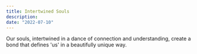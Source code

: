 ```yaml
---
title: Intertwined Souls
description:
date: "2022-07-10"
---
```


Our souls, intertwined in a dance of connection and understanding, create a bond that defines 'us' in a beautifully unique way.
